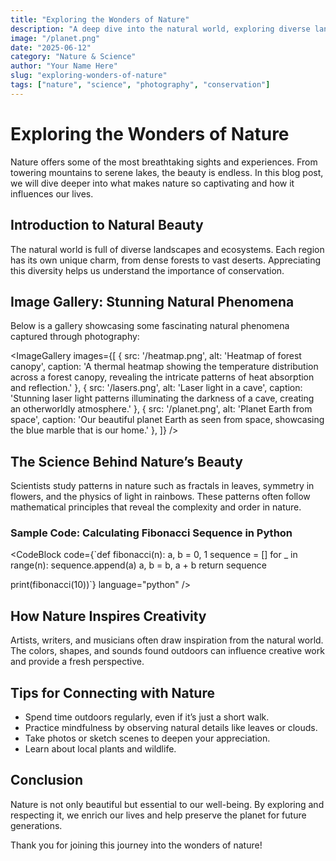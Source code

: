 ```yaml
---
title: "Exploring the Wonders of Nature"
description: "A deep dive into the natural world, exploring diverse landscapes, ecosystems, and the scientific patterns that make nature so captivating and inspiring."
image: "/planet.png"
date: "2025-06-12"
category: "Nature & Science"
author: "Your Name Here"
slug: "exploring-wonders-of-nature"
tags: ["nature", "science", "photography", "conservation"]
---
```



# Exploring the Wonders of Nature

Nature offers some of the most breathtaking sights and experiences. From towering mountains to serene lakes, the beauty is endless. In this blog post, we will dive deeper into what makes nature so captivating and how it influences our lives.

## Introduction to Natural Beauty

The natural world is full of diverse landscapes and ecosystems. Each region has its own unique charm, from dense forests to vast deserts. Appreciating this diversity helps us understand the importance of conservation.

## Image Gallery: Stunning Natural Phenomena

Below is a gallery showcasing some fascinating natural phenomena captured through photography:

<ImageGallery
  images={[
    { 
      src: '/heatmap.png', 
      alt: 'Heatmap of forest canopy',
      caption: 'A thermal heatmap showing the temperature distribution across a forest canopy, revealing the intricate patterns of heat absorption and reflection.'
    },
    { 
      src: '/lasers.png', 
      alt: 'Laser light in a cave',
      caption: 'Stunning laser light patterns illuminating the darkness of a cave, creating an otherworldly atmosphere.'
    },
    { 
      src: '/planet.png', 
      alt: 'Planet Earth from space',
      caption: 'Our beautiful planet Earth as seen from space, showcasing the blue marble that is our home.'
    },
  ]}
/>

## The Science Behind Nature’s Beauty

Scientists study patterns in nature such as fractals in leaves, symmetry in flowers, and the physics of light in rainbows. These patterns often follow mathematical principles that reveal the complexity and order in nature.

### Sample Code: Calculating Fibonacci Sequence in Python

<CodeBlock
  code={`def fibonacci(n):
    a, b = 0, 1
    sequence = []
    for _ in range(n):
        sequence.append(a)
        a, b = b, a + b
    return sequence

print(fibonacci(10))`}
  language="python"
/>

## How Nature Inspires Creativity

Artists, writers, and musicians often draw inspiration from the natural world. The colors, shapes, and sounds found outdoors can influence creative work and provide a fresh perspective.

## Tips for Connecting with Nature

-  Spend time outdoors regularly, even if it’s just a short walk.
-  Practice mindfulness by observing natural details like leaves or clouds.
-  Take photos or sketch scenes to deepen your appreciation.
-  Learn about local plants and wildlife.

## Conclusion

Nature is not only beautiful but essential to our well-being. By exploring and respecting it, we enrich our lives and help preserve the planet for future generations.

Thank you for joining this journey into the wonders of nature!
